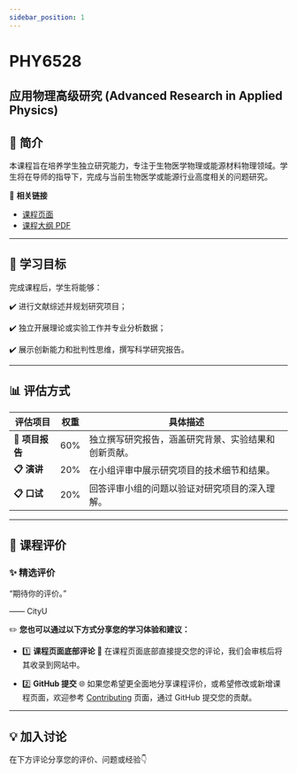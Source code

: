 ```yaml
---
sidebar_position: 1
---
```


# PHY6528
## 应用物理高级研究 (Advanced Research in Applied Physics)

## **📘 简介**
本课程旨在培养学生独立研究能力，专注于生物医学物理或能源材料物理领域。学生将在导师的指导下，完成与当前生物医学或能源行业高度相关的问题研究。

🔗 **相关链接**
- [课程页面](https://www.cityu.edu.hk/catalogue/pg/202425/course/PHY6528.htm)
- [课程大纲 PDF](https://www.cityu.edu.hk/catalogue/pg/202425/course/PHY6528.pdf)

---

## **🎯 学习目标**

完成课程后，学生将能够：

✔️ 进行文献综述并规划研究项目；

✔️ 独立开展理论或实验工作并专业分析数据；

✔️ 展示创新能力和批判性思维，撰写科学研究报告。

---

## **📊 评估方式**

| **评估项目**          | **权重** | **具体描述**                                                                                       |
|----------------------|---------|---------------------------------------------------------------------------------------------------|
| **📂 项目报告**       | 60%      | 独立撰写研究报告，涵盖研究背景、实验结果和创新贡献。                                                    |
| **📋 演讲**           | 20%      | 在小组评审中展示研究项目的技术细节和结果。                                                            |
| **📋 口试**           | 20%      | 回答评审小组的问题以验证对研究项目的深入理解。                                                          |

---

## **💬 课程评价**

### ✨ **精选评价**
<div className={commentStyles.commentBox}>
    <p className={commentStyles.commentText}>
        “期待你的评价。”
    </p>
    <p className={commentStyles.commentAuthor}>—— CityU</p>
</div>

✏️ **您也可以通过以下方式分享您的学习体验和建议：**

- 1️⃣ **课程页面底部评论**
💬 在课程页面底部直接提交您的评论，我们会审核后将其收录到网站中。

- 2️⃣ **GitHub 提交**
🌐 如果您希望更全面地分享课程评价，或希望修改或新增课程页面，欢迎参考 [Contributing](https://penjc.github.io/cityU-navigator/contributing) 页面，通过 GitHub 提交您的贡献。

---

## **💡 加入讨论**

在下方评论分享您的评价、问题或经验👇
<Utterances />
